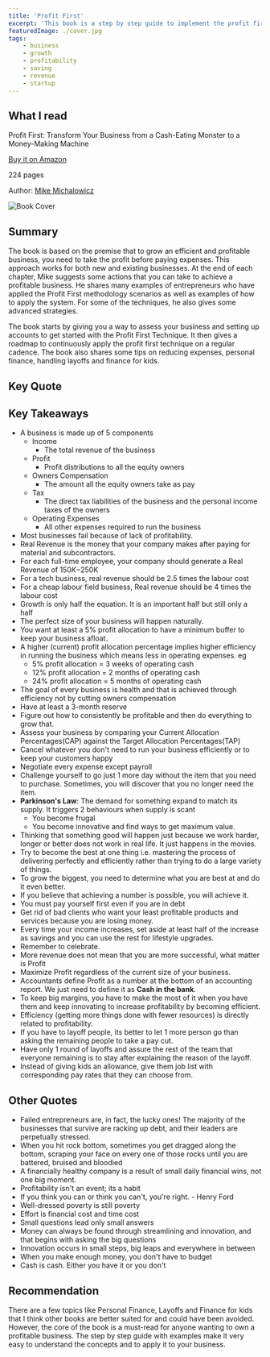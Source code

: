 ```yaml
---
title: 'Profit First'
excerpt: 'This book is a step by step guide to implement the profit first technique - a strategy to divide your income into different buckets and taking a profit before paying your expenses to run an efficient and profitable business'
featuredImage: ./cover.jpg
tags:
    - business
    - growth
    - profitability
    - saving
    - revenue
    - startup
---
```


## What I read

Profit First: Transform Your Business from a Cash-Eating Monster to a Money-Making Machine

[Buy it on Amazon](https://www.amazon.com/Profit-First-Transform-Cash-Eating-Money-Making-ebook/dp/B01HCGYTH4)

224 pages

Author: [Mike Michalowicz](https://mikemichalowicz.com/)

![Book Cover](./cover.jpg)

## Summary

The book is based on the premise that to grow an efficient and profitable business, you need to take the profit before paying expenses. This approach works for both new and existing businesses. At the end of each chapter, Mike suggests some actions that you can take to achieve a profitable business. He shares many examples of entrepreneurs who have applied the Profit First methodology scenarios as well as examples of how to apply the system. For some of the techniques, he also gives some advanced strategies.

The book starts by giving you a way to assess your business and setting up accounts to get started with the Profit First Technique. It then gives a roadmap to continuously apply the profit first technique on a regular cadence. The book also shares some tips on reducing expenses, personal finance, handling layoffs and finance for kids.

## Key Quote

<Quote quote="Revenue is vanity, profit is sanity, and cash is king" />

## Key Takeaways

-   A business is made up of 5 components
    -   Income
        -   The total revenue of the business
    -   Profit
        -   Profit distributions to all the equity owners
    -   Owners Compensation
        -   The amount all the equity owners take as pay
    -   Tax
        -   The direct tax liabilities of the business and the personal income taxes of the owners
    -   Operating Expenses
        -   All other expenses required to run the business
-   Most businesses fail because of lack of profitability.
-   Real Revenue is the money that your company makes after paying for material and subcontractors.
-   For each full-time employee, your company should generate a Real Revenue of $150K-$250K
-   For a tech business, real revenue should be 2.5 times the labour cost
-   For a cheap labour field business, Real revenue should be 4 times the labour cost
-   Growth is only half the equation. It is an important half but still only a half
-   The perfect size of your business will happen naturally.
-   You want at least a 5% profit allocation to have a minimum buffer to keep your business afloat.
-   A higher (current) profit allocation percentage implies higher efficiency in running the business which means less in operating expenses. eg
    -   5% profit allocation = 3 weeks of operating cash
    -   12% profit allocation = 2 months of operating cash
    -   24% profit allocation = 5 months of operating cash
-   The goal of every business is health and that is achieved through efficiency not by cutting owners compensation
-   Have at least a 3-month reserve
-   Figure out how to consistently be profitable and then do everything to grow that.
-   Assess your business by comparing your Current Allocation Percentages(CAP) against the Target Allocation Percentages(TAP)
-   Cancel whatever you don't need to run your business efficiently or to keep your customers happy
-   Negotiate every expense except payroll
-   Challenge yourself to go just 1 more day without the item that you need to purchase. Sometimes, you will discover that you no longer need the item.
-   **Parkinson's Law**: The demand for something expand to match its supply. It triggers 2 behaviours when supply is scant
    -   You become frugal
    -   You become innovative and find ways to get maximum value.
-   Thinking that something good will happen just because we work harder, longer or better does not work in real life. It just happens in the movies.
-   Try to become the best at one thing i.e. mastering the process of delivering perfectly and efficiently rather than trying to do a large variety of things.
-   To grow the biggest, you need to determine what you are best at and do it even better.
-   If you believe that achieving a number is possible, you will achieve it.
-   You must pay yourself first even if you are in debt
-   Get rid of bad clients who want your least profitable products and services because you are losing money.
-   Every time your income increases, set aside at least half of the increase as savings and you can use the rest for lifestyle upgrades.
-   Remember to celebrate.
-   More revenue does not mean that you are more successful, what matter is Profit
-   Maximize Profit regardless of the current size of your business.
-   Accountants define Profit as a number at the bottom of an accounting report. We just need to define it as **Cash in the bank**.
-   To keep big margins, you have to make the most of it when you have them and keep innovating to increase profitability by becoming efficient.
-   Efficiency (getting more things done with fewer resources) is directly related to profitability.
-   If you have to layoff people, its better to let 1 more person go than asking the remaining people to take a pay cut.
-   Have only 1 round of layoffs and assure the rest of the team that everyone remaining is to stay after explaining the reason of the layoff.
-   Instead of giving kids an allowance, give them job list with corresponding pay rates that they can choose from.

## Other Quotes

-   Failed entrepreneurs are, in fact, the lucky ones! The majority of the businesses that survive are racking up debt, and their leaders are perpetually stressed.
-   When you hit rock bottom, sometimes you get dragged along the bottom, scraping your face on every one of those rocks until you are battered, bruised and bloodied
-   A financially healthy company is a result of small daily financial wins, not one big moment.
-   Profitability isn't an event; its a habit
-   If you think you can or think you can't, you're right. - Henry Ford
-   Well-dressed poverty is still poverty
-   Effort is financial cost and time cost
-   Small questions lead only small answers
-   Money can always be found through streamlining and innovation, and that begins with asking the big questions
-   Innovation occurs in small steps, big leaps and everywhere in between
-   When you make enough money, you don't have to budget
-   Cash is cash. Either you have it or you don't

## Recommendation

There are a few topics like Personal Finance, Layoffs and Finance for kids that I think other books are better suited for and could have been avoided. However, the core of the book is a must-read for anyone wanting to own a profitable business. The step by step guide with examples make it very easy to understand the concepts and to apply it to your business.
